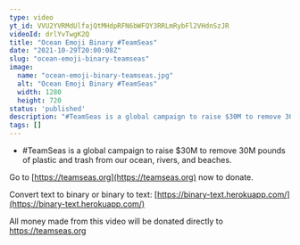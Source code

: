 ```yaml
---
type: video
yt_id: VVU2YVRMdUlfajQtMHdpRFN6bWFQY3RRLmRybFl2VHdnSzJR
videoId: drlYvTwgK2Q
title: "Ocean Emoji Binary #TeamSeas"
date: "2021-10-29T20:00:08Z"
slug: "ocean-emoji-binary-teamseas"
image: 
  name: "ocean-emoji-binary-teamseas.jpg"
  alt: "Ocean Emoji Binary #TeamSeas"
  width: 1280
  height: 720
status: 'published'
description: "#TeamSeas is a global campaign to raise $30M to remove 30M pounds of plastic and trash from our ocean, rivers, and beaches."
tags: []
---
```


* #TeamSeas is a global campaign to raise $30M to remove 30M pounds of plastic and trash from our ocean, rivers, and beaches.

Go to [https://teamseas.org](https://teamseas.org) now to donate. 

Convert text to binary or binary to text: [https://binary-text.herokuapp.com/](https://binary-text.herokuapp.com/)

All money made from this video will be donated directly to https://teamseas.org
